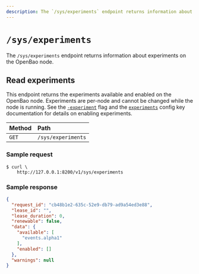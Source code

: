 ```yaml
---
description: The `/sys/experiments` endpoint returns information about experiments on the OpenBao node.
---
```


# `/sys/experiments`

The `/sys/experiments` endpoint returns information about experiments on the OpenBao node.

## Read experiments

This endpoint returns the experiments available and enabled on the OpenBao node.
Experiments are per-node and cannot be changed while the node is running. See
the [`-experiment`](/docs/commands/server#experiment) flag and the
[`experiments`](/docs/configuration#experiments) config key documentation for
details on enabling experiments.

| Method | Path               |
| :----- | :----------------- |
| `GET`  | `/sys/experiments` |

### Sample request

```shell-session
$ curl \
    http://127.0.0.1:8200/v1/sys/experiments
```

### Sample response

```json
{
  "request_id": "cb48b1e2-635c-52e9-db79-ad9a54ed3e88",
  "lease_id": "",
  "lease_duration": 0,
  "renewable": false,
  "data": {
    "available": [
      "events.alpha1"
    ],
    "enabled": []
  },
  "warnings": null
}
```
